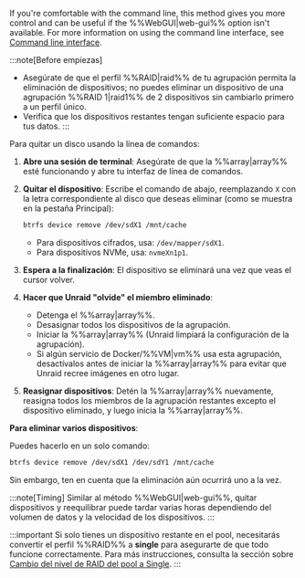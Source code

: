 If you're comfortable with the command line, this method gives you more control and can be useful if the %%WebGUI|web-gui%% option isn't available. For more information on using the command line interface, see [Command line interface](../../../system-administration/advanced-tools/command-line-interface.mdx).

:::note[Before empiezas]

- Asegúrate de que el perfil %%RAID|raid%% de tu agrupación permita la eliminación de dispositivos; no puedes eliminar un dispositivo de una agrupación %%RAID 1|raid1%% de 2 dispositivos sin cambiarlo primero a un perfil único.
- Verifica que los dispositivos restantes tengan suficiente espacio para tus datos.
  :::

Para quitar un disco usando la línea de comandos:

1. **Abre una sesión de terminal**: Asegúrate de que la %%array|array%% esté funcionando y abre tu interfaz de línea de comandos.

2. **Quitar el dispositivo**: Escribe el comando de abajo, reemplazando `X` con la letra correspondiente al disco que deseas eliminar (como se muestra en la pestaña Principal):

   ```bash
   btrfs device remove /dev/sdX1 /mnt/cache
   ```

   - Para dispositivos cifrados, usa: `/dev/mapper/sdX1`.
   - Para dispositivos NVMe, usa: `nvmeXn1p1`.

3. **Espera a la finalización**: El dispositivo se eliminará una vez que veas el cursor volver.

4. **Hacer que Unraid "olvide" el miembro eliminado**:
   - Detenga el %%array|array%%.
   - Desasignar todos los dispositivos de la agrupación.
   - Iniciar la %%array|array%% (Unraid limpiará la configuración de la agrupación).
   - Si algún servicio de Docker/%%VM|vm%% usa esta agrupación, desactívalos antes de iniciar la %%array|array%% para evitar que Unraid recree imágenes en otro lugar.

5. **Reasignar dispositivos**: Detén la %%array|array%% nuevamente, reasigna todos los miembros de la agrupación restantes excepto el dispositivo eliminado, y luego inicia la %%array|array%%.

**Para eliminar varios dispositivos**:

Puedes hacerlo en un solo comando:

```bash
btrfs device remove /dev/sdX1 /dev/sdY1 /mnt/cache
```

Sin embargo, ten en cuenta que la eliminación aún ocurrirá uno a la vez.

:::note[Timing]
Similar al método %%WebGUI|web-gui%%, quitar dispositivos y reequilibrar puede tardar varias horas dependiendo del volumen de datos y la velocidad de los dispositivos.
:::

:::important
Si solo tienes un dispositivo restante en el pool, necesitarás convertir el perfil %%RAID%% a **single** para asegurarte de que todo funcione correctamente. Para más instrucciones, consulta la sección sobre [Cambio del nivel de RAID del pool a Single](#changing-pool-raid-levels).
:::
